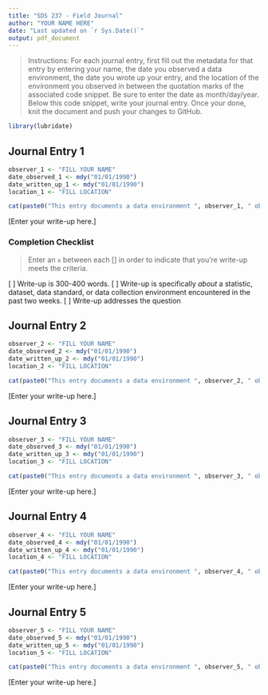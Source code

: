 ```yaml
---
title: "SDS 237 - Field Journal"
author: "YOUR NAME HERE"
date: "Last updated on `r Sys.Date()`"
output: pdf_document
---
```


> Instructions: For each journal entry, first fill out the metadata for that entry by entering your name, the date you observed a data environment, the date you wrote up your entry, and the location of the environment you observed in between the quotation marks of the associated code snippet. Be sure to enter the date as month/day/year. Below this code snippet, write your journal entry. Once your done, knit the document and push your changes to GitHub.

```r
library(lubridate)
```

## Journal Entry 1

```r
observer_1 <- "FILL YOUR NAME"
date_observed_1 <- mdy("01/01/1990")
date_written_up_1 <- mdy("01/01/1990")
location_1 <- "FILL LOCATION"

cat(paste0("This entry documents a data environment ", observer_1, " observed on ", date_observed_1, " in ", location_1, ". The observations were written up on ", date_written_up_1, "."))
```

[Enter your write-up here.]

### Completion Checklist
> Enter an `x` between each [] in order to indicate that you're write-up meets the criteria.

[ ] Write-up is 300-400 words.
[ ] Write-up is specifically *about* a statistic, dataset, data standard, or data collection environment encountered in the past two weeks.
[ ] Write-up addresses the question 

## Journal Entry 2 

```r
observer_2 <- "FILL YOUR NAME"
date_observed_2 <- mdy("01/01/1990")
date_written_up_2 <- mdy("01/01/1990")
location_2 <- "FILL LOCATION"

cat(paste0("This entry documents a data environment ", observer_2, " observed on ", date_observed_2, " in ", location_2, ". The observations were written up on ", date_written_up_2, "."))
```

[Enter your write-up here.]

## Journal Entry 3

```r
observer_3 <- "FILL YOUR NAME"
date_observed_3 <- mdy("01/01/1990")
date_written_up_3 <- mdy("01/01/1990")
location_3 <- "FILL LOCATION"

cat(paste0("This entry documents a data environment ", observer_3, " observed on ", date_observed_3, " in ", location_3, ". The observations were written up on ", date_written_up_3, "."))
```

[Enter your write-up here.]

## Journal Entry 4

```r
observer_4 <- "FILL YOUR NAME"
date_observed_4 <- mdy("01/01/1990")
date_written_up_4 <- mdy("01/01/1990")
location_4 <- "FILL LOCATION"

cat(paste0("This entry documents a data environment ", observer_4, " observed on ", date_observed_4, " in ", location_4, ". The observations were written up on ", date_written_up_4, "."))
```

[Enter your write-up here.]

## Journal Entry 5

```r
observer_5 <- "FILL YOUR NAME"
date_observed_5 <- mdy("01/01/1990")
date_written_up_5 <- mdy("01/01/1990")
location_5 <- "FILL LOCATION"

cat(paste0("This entry documents a data environment ", observer_5, " observed on ", date_observed_5, " in ", location_5, ". The observations were written up on ", date_written_up_5, "."))
```

[Enter your write-up here.]

